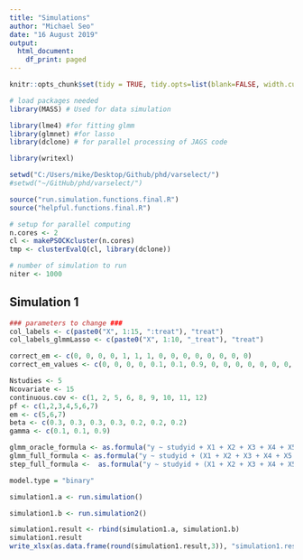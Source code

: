 ```yaml
---
title: "Simulations"
author: "Michael Seo"
date: "16 August 2019"
output:
  html_document:
    df_print: paged
---
```



```r
knitr::opts_chunk$set(tidy = TRUE, tidy.opts=list(blank=FALSE, width.cutoff=60), warning = FALSE, message=FALSE, echo = FALSE)
```


```r
# load packages needed
library(MASS) # Used for data simulation

library(lme4) #for fitting glmm
library(glmnet) #for lasso
library(dclone) # for parallel processing of JAGS code

library(writexl)
```

```r
setwd("C:/Users/mike/Desktop/Github/phd/varselect/")
#setwd("~/GitHub/phd/varselect/")

source("run.simulation.functions.final.R")
source("helpful.functions.final.R")

# setup for parallel computing
n.cores <- 2
cl <- makePSOCKcluster(n.cores)
tmp <- clusterEvalQ(cl, library(dclone))

# number of simulation to run
niter <- 1000
```

## Simulation 1

```r
### parameters to change ###
col_labels <- c(paste0("X", 1:15, ":treat"), "treat")
col_labels_glmmLasso <- c(paste0("X", 1:10, "_treat"), "treat")

correct_em <- c(0, 0, 0, 0, 1, 1, 1, 0, 0, 0, 0, 0, 0, 0, 0)
correct_em_values <- c(0, 0, 0, 0, 0.1, 0.1, 0.9, 0, 0, 0, 0, 0, 0, 0, 0)

Nstudies <- 5
Ncovariate <- 15
continuous.cov <- c(1, 2, 5, 6, 8, 9, 10, 11, 12)
pf <- c(1,2,3,4,5,6,7)
em <- c(5,6,7)
beta <- c(0.3, 0.3, 0.3, 0.3, 0.2, 0.2, 0.2)
gamma <- c(0.1, 0.1, 0.9)

glmm_oracle_formula <- as.formula("y ~ studyid + X1 + X2 + X3 + X4 + X5 + X6 + X7 + X5 * treat + X6 * treat + X7 * treat + treat + (-1 + X1|studyid) +  (-1 + X2|studyid) +  (-1 + X3|studyid) +  (-1 + X4|studyid) +  (-1 + X5|studyid) + (-1 + X6|studyid) + (-1 + X7|studyid) + (-1 + I(X5 * treat)|studyid) + (-1 + I(X6 * treat)|studyid) + (-1 + I(X7 * treat)|studyid) + (-1 + treat|studyid)")
glmm_full_formula <- as.formula("y ~ studyid + (X1 + X2 + X3 + X4 + X5 + X6 + X7 + X8 + X9 + X10 + X11 + X12 + X13 + X14 + X15)*treat + (-1 + X1|studyid) +  (-1 + X2|studyid) +  (-1 + X3|studyid) +  (-1 + X4|studyid) + (-1 + X5|studyid) +  (-1 + X6|studyid) +  (-1 + X7|studyid) +  (-1 + X8|studyid) + (-1 + X9|studyid) +  (-1 + X10|studyid) + (-1 + X10|studyid) +  (-1 + X11|studyid) +  (-1 + X12|studyid) + (-1 + X13|studyid)  +  (-1 + X14|studyid) +  (-1 + X15|studyid) +  (-1 + I(X1 * treat)|studyid) + (-1 + I(X2 * treat)|studyid) + (-1 + I(X3 * treat)|studyid) + (-1 + I(X4 * treat)|studyid) + (-1 + I(X5 * treat)|studyid) + (-1 + I(X6 * treat)|studyid) + (-1 + I(X7 * treat)|studyid) + (-1 + I(X8 * treat)|studyid) + (-1 + I(X9 * treat)|studyid) + (-1 + I(X10 * treat)|studyid) + (-1 + I(X11 * treat)|studyid) + (-1 + I(X12 * treat)|studyid) + (-1 + I(X13 * treat)|studyid) + (-1 + I(X14 * treat)|studyid) + (-1 + I(X15 * treat)|studyid) + (-1 + treat|studyid)")
step_full_formula <-  as.formula("y ~ studyid + (X1 + X2 + X3 + X4 + X5 + X6 + X7 + X8 + X9 + X10 + X11 + X12 + X13 + X14 + X15)*treat")

model.type = "binary"
```

```r
simulation1.a <- run.simulation()
```

```r
simulation1.b <- run.simulation2()
```

```r
simulation1.result <- rbind(simulation1.a, simulation1.b)
simulation1.result
write_xlsx(as.data.frame(round(simulation1.result,3)), "simulation1.result.xlsx")
```
